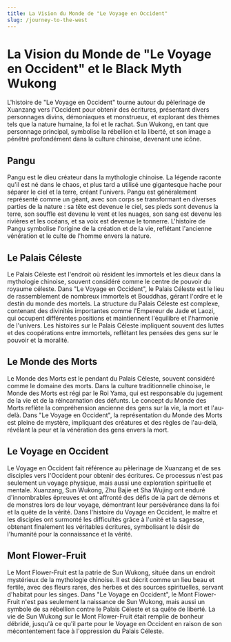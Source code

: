 ```yaml
---
title: La Vision du Monde de "Le Voyage en Occident"
slug: /journey-to-the-west
---
```


# La Vision du Monde de "Le Voyage en Occident" et le Black Myth Wukong

L'histoire de "Le Voyage en Occident" tourne autour du pèlerinage de Xuanzang vers l'Occident pour obtenir des écritures, présentant divers personnages divins, démoniaques et monstrueux, et explorant des thèmes tels que la nature humaine, la foi et le rachat. Sun Wukong, en tant que personnage principal, symbolise la rébellion et la liberté, et son image a pénétré profondément dans la culture chinoise, devenant une icône.

## Pangu

Pangu est le dieu créateur dans la mythologie chinoise. La légende raconte qu'il est né dans le chaos, et plus tard a utilisé une gigantesque hache pour séparer le ciel et la terre, créant l'univers. Pangu est généralement représenté comme un géant, avec son corps se transformant en diverses parties de la nature : sa tête est devenue le ciel, ses pieds sont devenus la terre, son souffle est devenu le vent et les nuages, son sang est devenu les rivières et les océans, et sa voix est devenue le tonnerre. L'histoire de Pangu symbolise l'origine de la création et de la vie, reflétant l'ancienne vénération et le culte de l'homme envers la nature.

## Le Palais Céleste

Le Palais Céleste est l'endroit où résident les immortels et les dieux dans la mythologie chinoise, souvent considéré comme le centre de pouvoir du royaume céleste. Dans "Le Voyage en Occident", le Palais Céleste est le lieu de rassemblement de nombreux immortels et Bouddhas, gérant l'ordre et le destin du monde des mortels. La structure du Palais Céleste est complexe, contenant des divinités importantes comme l'Empereur de Jade et Laozi, qui occupent différentes positions et maintiennent l'équilibre et l'harmonie de l'univers. Les histoires sur le Palais Céleste impliquent souvent des luttes et des coopérations entre immortels, reflétant les pensées des gens sur le pouvoir et la moralité.

## Le Monde des Morts

Le Monde des Morts est le pendant du Palais Céleste, souvent considéré comme le domaine des morts. Dans la culture traditionnelle chinoise, le Monde des Morts est régi par le Roi Yama, qui est responsable du jugement de la vie et de la réincarnation des défunts. Le concept du Monde des Morts reflète la compréhension ancienne des gens sur la vie, la mort et l'au-delà. Dans "Le Voyage en Occident", la représentation du Monde des Morts est pleine de mystère, impliquant des créatures et des règles de l'au-delà, révélant la peur et la vénération des gens envers la mort.

## Le Voyage en Occident

Le Voyage en Occident fait référence au pèlerinage de Xuanzang et de ses disciples vers l'Occident pour obtenir des écritures. Ce processus n'est pas seulement un voyage physique, mais aussi une exploration spirituelle et mentale. Xuanzang, Sun Wukong, Zhu Bajie et Sha Wujing ont enduré d'innombrables épreuves et ont affronté des défis de la part de démons et de monstres lors de leur voyage, démontrant leur persévérance dans la foi et la quête de la vérité. Dans l'histoire du Voyage en Occident, le maître et les disciples ont surmonté les difficultés grâce à l'unité et la sagesse, obtenant finalement les véritables écritures, symbolisant le désir de l'humanité pour la connaissance et la vérité.

## Mont Flower-Fruit

Le Mont Flower-Fruit est la patrie de Sun Wukong, située dans un endroit mystérieux de la mythologie chinoise. Il est décrit comme un lieu beau et fertile, avec des fleurs rares, des herbes et des sources spirituelles, servant d'habitat pour les singes. Dans "Le Voyage en Occident", le Mont Flower-Fruit n'est pas seulement la naissance de Sun Wukong, mais aussi un symbole de sa rébellion contre le Palais Céleste et sa quête de liberté. La vie de Sun Wukong sur le Mont Flower-Fruit était remplie de bonheur débridé, jusqu'à ce qu'il parte pour le Voyage en Occident en raison de son mécontentement face à l'oppression du Palais Céleste.